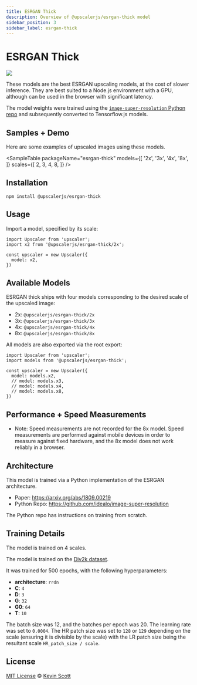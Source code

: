 ```yaml
---
title: ESRGAN Thick
description: Overview of @upscalerjs/esrgan-thick model
sidebar_position: 3
sidebar_label: esrgan-thick
---
```


# ESRGAN Thick

[![](https://data.jsdelivr.com/v1/package/npm/@upscalerjs/esrgan-thick/badge)](https://www.jsdelivr.com/package/npm/@upscalerjs/esrgan-thick)

These models are the best ESRGAN upscaling models, at the cost of slower inference. They are best suited to a Node.js environment with a GPU, although can be used in the browser with significant latency.

The model weights were trained using the [`image-super-resolution` Python repo](https://github.com/idealo/image-super-resolution) and subsequently converted to Tensorflow.js models.

## Samples + Demo

Here are some examples of upscaled images using these models.


<SampleTable
  packageName="esrgan-thick"
  models={[
    '2x',
    '3x',
    '4x',
    '8x',
  ]}
  scales={[
    2,
    3,
    4,
    8,
  ]}
/>


<ModelExample model="esrgan-thick" />

## Installation

```
npm install @upscalerjs/esrgan-thick
```

## Usage

Import a model, specified by its scale:

```
import Upscaler from 'upscaler';
import x2 from '@upscalerjs/esrgan-thick/2x';

const upscaler = new Upscaler({
  model: x2,
})
```

## Available Models

ESRGAN thick ships with four models corresponding to the desired scale of the upscaled image:

- 2x: `@upscalerjs/esrgan-thick/2x`
- 3x: `@upscalerjs/esrgan-thick/3x`
- 4x: `@upscalerjs/esrgan-thick/4x`
- 8x: `@upscalerjs/esrgan-thick/8x`

All models are also exported via the root export:

```
import Upscaler from 'upscaler';
import models from '@upscalerjs/esrgan-thick';

const upscaler = new Upscaler({
  model: models.x2,
  // model: models.x3,
  // model: models.x4,
  // model: models.x8,
})
```

## Performance + Speed Measurements


<PerformanceChart package="esrgan-thick" databasePath="/assets/performance.sql"></PerformanceChart>

<SpeedChart package="esrgan-thick" databasePath="/assets/speed.sql"></SpeedChart>

* Note: Speed measurements are not recorded for the 8x model. Speed measurements are performed against mobile devices in order to measure against fixed hardware, and the 8x model does not work reliably in a browser.

## Architecture
This model is trained via a Python implementation of the ESRGAN architecture.

- Paper: https://arxiv.org/abs/1809.00219
- Python Repo: https://github.com/idealo/image-super-resolution

The Python repo has instructions on training from scratch.

## Training Details

The model is trained on 4 scales.

The model is trained on the [Div2k dataset](https://data.vision.ee.ethz.ch/cvl/DIV2K/).

It was trained for 500 epochs, with the following hyperparameters:

- **architecture**: `rrdn`
- **C**: `4`
- **D**: `3`
- **G**: `32`
- **G0**: `64`
- **T**: `10`

The batch size was 12, and the batches per epoch was 20. The learning rate was set to `0.0004`. The HR patch size was set to `128` or `129` depending on the scale (ensuring it is divisible by the scale) with the LR patch size being the resultant scale `HR_patch_size / scale`.

## License

[MIT License](https://oss.ninja/mit/developit/) © [Kevin Scott](https://thekevinscott.com)


